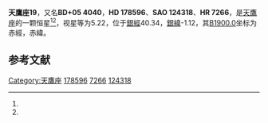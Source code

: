 {{Starbox begin
| name = 天鷹座19
}}
{{Starbox observe
| epoch = [[J2000.0|J2000.0]]
| constell = [[天鷹座|天鷹座]]<ref name=SIMBAD>{{cite web
 | url=http://simbad.u-strasbg.fr/simbad/sim-id?Ident=HR+7266
 | title =Pulsating variable Star
 | publisher=Centre de Données astronomiques de Strasbourg
 | work=SIMBAD
 | accessdate=2012-07-13}}</ref><ref name=DATA>{{cite web
 | url=http://vizier.u-strasbg.fr/viz-bin/VizieR-5?-out.add=.&-source=5050&-corr=PK=HR&-out.max=9999&HR=7266
 | title=VizieR Detailed Page
 | accessdate=2012-07-13
 | archive-date=2016-03-05
 | archive-url=https://web.archive.org/web/20160305002503/http://vizier.u-strasbg.fr/viz-bin/VizieR-5?-out.add=.&-source=5050&-corr=PK=HR&-out.max=9999&HR=7266
 | dead-url=no
 }}</ref>
| 星官 = 
| ra = {{RA|19|8|59.9}}<ref name=SIMBAD /><ref name=DATA />
| dec = {{DEC|+6|4|24}}<ref name=SIMBAD /><ref name=DATA />
| appmag_v = 5.22<ref name=SIMBAD /><ref name=DATA />
}}
{{Starbox character
| class = F0III-IV<ref name=SIMBAD /><ref name=DATA />
| b-v = 0.35<ref name=SIMBAD /><ref name=DATA />
| u-b = 0.04<ref name=SIMBAD /><ref name=DATA />
| r-i = <ref name=SIMBAD /><ref name=DATA />
| variable = 
}}
{{Starbox astrometry
| radial_v = 0.04
| prop_mo_ra = -47
| parallax = 0.032
| p_error = 
}}
{{Starbox catalog
| names =BD+05 4040，[[SAO星表|SAO]] 124318，[[HD星表|HD]] 178596，[[HR星表|HR]] 7266}}
{{Starbox reference |Simbad=HR+7266}}
{{Starbox end}}

'''天鷹座19'''，又名'''BD+05 4040'''，'''HD 178596'''、'''SAO 124318'''、'''HR 7266'''，是[[天鷹座|天鷹座]]的一颗恒星<ref name=SIMBAD /><ref name=DATA />，视星等为5.22，位于[[銀道座標系|銀經]]40.34，[[銀道座標系|銀緯]]-1.12，其[[B1900.0|B1900.0]]坐标为赤經{{RA|19|4|6}}，赤緯{{DEC|+5|-1.12|57}}。

== 参考文献 ==
{{reflist}}

{{star-stub}}

{{天鷹座恒星}}
[[Category:天鷹座|Category:天鷹座]]
[[Category:HD和HDE天體|178596]]
[[Category:HR天體|7266]]
[[Category:SAO天體|124318]]